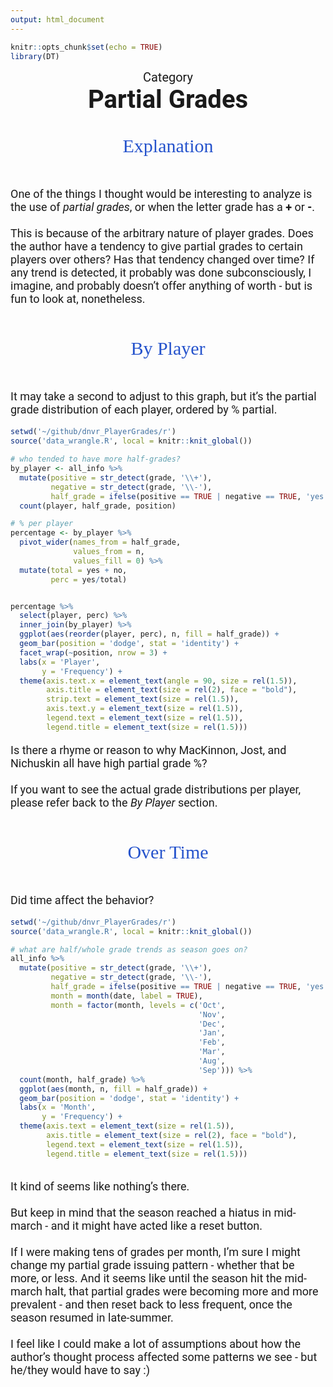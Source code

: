```yaml
---
output: html_document
---
```


```r
knitr::opts_chunk$set(echo = TRUE)
library(DT)
```

<p id = "cat">Category</p>
<strong><p id = "title">Partial Grades</p></strong>
<br><br>
<p id="section">Explanation</p>
<br>

<p id='desc'>One of the things I thought would be interesting to analyze is the use of *partial grades*, or when the letter grade has a **+** or **-**.<br><br>This is because of the arbitrary nature of player grades. Does the author have a tendency to give partial grades to certain players over others? Has that tendency changed over time? If any trend is detected, it probably was done subconsciously, I imagine, and probably doesn't offer anything of worth - but is fun to look at, nonetheless.</p>

<br><br>
<p id="section"> By Player</p>
<br>

<p id='desc'>It may take a second to adjust to this graph, but it's the partial grade distribution of each player, ordered by % partial.</p>

```r
setwd('~/github/dnvr_PlayerGrades/r')
source('data_wrangle.R', local = knitr::knit_global())

# who tended to have more half-grades?
by_player <- all_info %>% 
  mutate(positive = str_detect(grade, '\\+'),
         negative = str_detect(grade, '\\-'),
         half_grade = ifelse(positive == TRUE | negative == TRUE, 'yes', 'no')) %>% 
  count(player, half_grade, position)

# % per player
percentage <- by_player %>% 
  pivot_wider(names_from = half_grade,
              values_from = n,
              values_fill = 0) %>% 
  mutate(total = yes + no,
         perc = yes/total)


percentage %>% 
  select(player, perc) %>% 
  inner_join(by_player) %>% 
  ggplot(aes(reorder(player, perc), n, fill = half_grade)) + 
  geom_bar(position = 'dodge', stat = 'identity') + 
  facet_wrap(~position, nrow = 3) + 
  labs(x = 'Player',
       y = 'Frequency') +
  theme(axis.text.x = element_text(angle = 90, size = rel(1.5)),
        axis.title = element_text(size = rel(2), face = "bold"),
        strip.text = element_text(size = rel(1.5)),
        axis.text.y = element_text(size = rel(1.5)),
        legend.text = element_text(size = rel(1.5)),
        legend.title = element_text(size = rel(1.5)))

```

<p id="desc">Is there a rhyme or reason to why MacKinnon, Jost, and Nichuskin all have high partial grade %?<br><br>If you want to see the actual grade distributions per player, please refer back to the *By Player* section.</p>

<br><br>
<p id="section">Over Time</p>
<br>

<p id="desc">Did time affect the behavior?</p>

```r
setwd('~/github/dnvr_PlayerGrades/r')
source('data_wrangle.R', local = knitr::knit_global())

# what are half/whole grade trends as season goes on?
all_info %>% 
  mutate(positive = str_detect(grade, '\\+'),
         negative = str_detect(grade, '\\-'),
         half_grade = ifelse(positive == TRUE | negative == TRUE, 'yes', 'no'),
         month = month(date, label = TRUE),
         month = factor(month, levels = c('Oct',
                                          'Nov',
                                          'Dec',
                                          'Jan',
                                          'Feb',
                                          'Mar',
                                          'Aug',
                                          'Sep'))) %>%
  count(month, half_grade) %>% 
  ggplot(aes(month, n, fill = half_grade)) + 
  geom_bar(position = 'dodge', stat = 'identity') + 
  labs(x = 'Month',
       y = 'Frequency') +
  theme(axis.text = element_text(size = rel(1.5)),
        axis.title = element_text(size = rel(2), face = "bold"),
        legend.text = element_text(size = rel(1.5)),
        legend.title = element_text(size = rel(1.5)))
  
```

<p id="desc">It kind of seems like nothing's there.<br><br>But keep in mind that the season reached a hiatus in mid-march - and it might have acted like a reset button.<br><br>If I were making tens of grades per month, I'm sure I might change my partial grade issuing pattern - whether that be more, or less. And it seems like until the season hit the mid-march halt, that partial grades were becoming more and more prevalent - and then reset back to less frequent, once the season resumed in late-summer.<br><br>I feel like I could make a lot of assumptions about how the author's thought process affected some patterns we see - but he/they would have to say :)</p>


<style>
@import url('https://fonts.googleapis.com/css2?family=Roboto:wght@500&display=swap');
@import url('https://fonts.googleapis.com/css2?family=Zilla+Slab:wght@300;500&display=swap');

#cat{
  margin: auto;
  text-align: center;
  font-size: 20px;
  font-family: 'Roboto', sans-serif;
}

#title{
  margin: auto;
  text-align: center;
  font-size: 40px;
  font-family: 'Roboto', sans-serif;
}

#desc{
  font-size: 18px;
  font-family: 'Roboto', sans-serif;
}

#section{
  margin: auto;
  text-align: center;
  font-family: 'Zilla Slab', serif;
  font-size: 30px;
  color: #2553CC;
}

</style>
